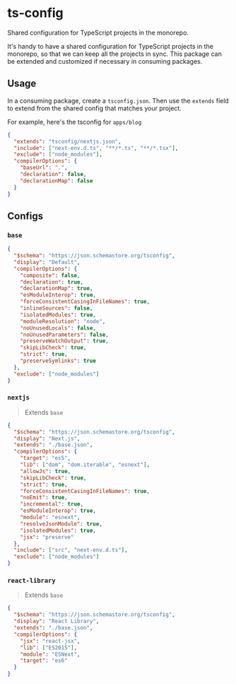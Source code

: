 # ts-config

Shared configuration for TypeScript projects in the monorepo.

It's handy to have a shared configuration for TypeScript projects in the monorepo, so that we can keep all the projects in sync. This package can be extended and customized if necessary in consuming packages. 

## Usage

In a consuming package, create a `tsconfig.json`. Then use the `extends` field to extend from the shared config that matches your project.

For example, here's the tsconfig for `apps/blog`

```json
{
  "extends": "tsconfig/nextjs.json",
  "include": ["next-env.d.ts", "**/*.ts", "**/*.tsx"],
  "exclude": ["node_modules"],
  "compilerOptions": {
    "baseUrl": ".",
    "declaration": false,
    "declarationMap": false
  }
}
```

## Configs

### `base`

```json
{
  "$schema": "https://json.schemastore.org/tsconfig",
  "display": "Default",
  "compilerOptions": {
    "composite": false,
    "declaration": true,
    "declarationMap": true,
    "esModuleInterop": true,
    "forceConsistentCasingInFileNames": true,
    "inlineSources": false,
    "isolatedModules": true,
    "moduleResolution": "node",
    "noUnusedLocals": false,
    "noUnusedParameters": false,
    "preserveWatchOutput": true,
    "skipLibCheck": true,
    "strict": true,
    "preserveSymlinks": true
  },
  "exclude": ["node_modules"]
}
```

### `nextjs`

> Extends `base`

```json
{
  "$schema": "https://json.schemastore.org/tsconfig",
  "display": "Next.js",
  "extends": "./base.json",
  "compilerOptions": {
    "target": "es5",
    "lib": ["dom", "dom.iterable", "esnext"],
    "allowJs": true,
    "skipLibCheck": true,
    "strict": true,
    "forceConsistentCasingInFileNames": true,
    "noEmit": true,
    "incremental": true,
    "esModuleInterop": true,
    "module": "esnext",
    "resolveJsonModule": true,
    "isolatedModules": true,
    "jsx": "preserve"    
  },
  "include": ["src", "next-env.d.ts"],
  "exclude": ["node_modules"]
}
```

### `react-library`

> Extends `base`

```json
{
  "$schema": "https://json.schemastore.org/tsconfig",
  "display": "React Library",
  "extends": "./base.json",
  "compilerOptions": {
    "jsx": "react-jsx",
    "lib": ["ES2015"],
    "module": "ESNext",
    "target": "es6"
  }
}
```

